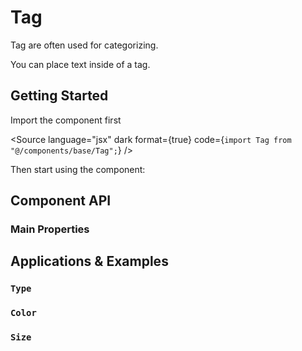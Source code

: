 

<Meta of={TagStories} />

# Tag

Tag are often used for categorizing.

You can place text inside of a tag.

## <a id="getting-started"></a>Getting Started

Import the component first

<Source
  language="jsx"
  dark
  format={true}
  code={`import Tag from "@/components/base/Tag";`}
/>

Then start using the component:

<Canvas>
  <Story of={TagStories.Default} />
</Canvas>

## <a id="component-api"></a>Component API

### Main Properties

<ArgsTable of={Tag} />

## <a id="applications-examples"></a>Applications & Examples

### <a id="type-variant"></a>`Type`

<Canvas>
  <Story of={TagStories.Default} />
  <Story of={TagStories.Primary} />
  <Story of={TagStories.Warning} />
  <Story of={TagStories.Success} />
  <Story of={TagStories.Danger} />
</Canvas>

### <a id="color-variant"></a>`Color`

<Canvas>
  <Story of={TagStories.Custom} />
</Canvas>

### <a id="clickable-variant"></a>`Size`

<Canvas>
  <Story of={TagStories.Closable} />
</Canvas>
